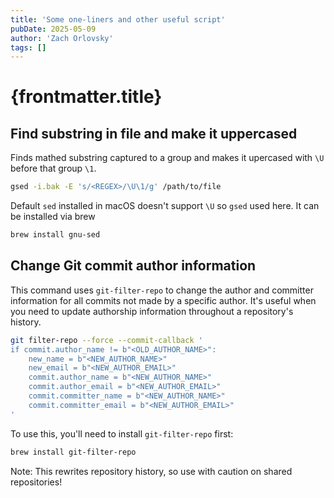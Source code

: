 ```yaml
---
title: 'Some one-liners and other useful script'
pubDate: 2025-05-09
author: 'Zach Orlovsky'
tags: []
---
```


# {frontmatter.title}

## Find substring in file and make it uppercased

Finds mathed substring captured to a group and makes it upercased with `\U` before that group `\1`.

```bash
gsed -i.bak -E 's/<REGEX>/\U\1/g' /path/to/file
```

Default `sed` installed in macOS doesn't support `\U` so `gsed` used here. It can be installed via brew

```bash
brew install gnu-sed
```

## Change Git commit author information

This command uses `git-filter-repo` to change the author and committer information for all commits not made by a specific author. It's useful when you need to update authorship information throughout a repository's history.

```bash
git filter-repo --force --commit-callback '
if commit.author_name != b"<OLD_AUTHOR_NAME>":
    new_name = b"<NEW_AUTHOR_NAME>"
    new_email = b"<NEW_AUTHOR_EMAIL>"
    commit.author_name = b"<NEW_AUTHOR_NAME>"
    commit.author_email = b"<NEW_AUTHOR_EMAIL>"
    commit.committer_name = b"<NEW_AUTHOR_NAME>"
    commit.committer_email = b"<NEW_AUTHOR_EMAIL>"
'
```

To use this, you'll need to install `git-filter-repo` first:

```bash
brew install git-filter-repo
```

Note: This rewrites repository history, so use with caution on shared repositories!
